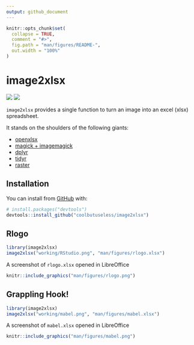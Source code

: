 ```yaml
---
output: github_document
---
```


<!-- README.md is generated from README.Rmd. Please edit that file -->

```r
knitr::opts_chunk$set(
  collapse = TRUE,
  comment = "#>",
  fig.path = "man/figures/README-",
  out.width = "100%"
)
```
# image2xlsx

<!-- badges: start -->
![](https://img.shields.io/badge/cool-useless-green.svg)
![](https://img.shields.io/badge/status-rough-red.svg)
<!-- badges: end -->

`image2xlsx` provides a single function to turn an image into an excel (xlsx) spreadsheet.

It stands on the shoulders of the following giants:

* [openxlsx](https://cran.r-project.org/package=openxlsx)
* [magick + imagemagick](https://cran.r-project.org/package=magick)
* [dplyr](https://cran.r-project.org/package=dplyr)
* [tidyr](https://cran.r-project.org/package=tidyr)
* [raster](https://cran.r-project.org/package=raster)


## Installation

You can install from [GitHub](https://github.com/coolbutuseless/image2xlsx) with:

``` r
# install.packages("devtools")
devtools::install_github("coolbutuseless/image2xlsx")
```




## Rlogo


```r
library(image2xlsx)
image2xlsx("working/RStudio.png", "man/figures/rlogo.xlsx")
```

A screenshot of `rlogo.xlsx` opened in LibreOffice

```r
knitr::include_graphics("man/figures/rlogo.png")
```


## Grappling Hook!


```r
library(image2xlsx)
image2xlsx("working/mabel.png", "man/figures/mabel.xlsx")
```

A screenshot of `mabel.xlsx` opened in LibreOffice

```r
knitr::include_graphics("man/figures/mabel.png")
```







